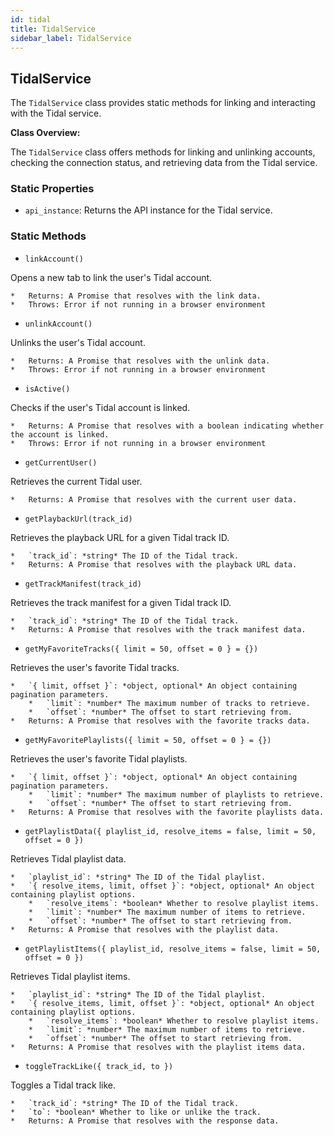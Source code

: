 ```yaml
---
id: tidal
title: TidalService
sidebar_label: TidalService
---
```


## TidalService

The `TidalService` class provides static methods for linking and interacting with the Tidal service.

**Class Overview:**

The `TidalService` class offers methods for linking and unlinking accounts, checking the connection status, and retrieving data from the Tidal service.

### Static Properties

*   `api_instance`: Returns the API instance for the Tidal service.

### Static Methods

*   `linkAccount()`

Opens a new tab to link the user's Tidal account.

    *   Returns: A Promise that resolves with the link data.
    *   Throws: Error if not running in a browser environment

*   `unlinkAccount()`

Unlinks the user's Tidal account.

    *   Returns: A Promise that resolves with the unlink data.
    *   Throws: Error if not running in a browser environment

*   `isActive()`

Checks if the user's Tidal account is linked.

    *   Returns: A Promise that resolves with a boolean indicating whether the account is linked.
    *   Throws: Error if not running in a browser environment

*   `getCurrentUser()`

Retrieves the current Tidal user.

    *   Returns: A Promise that resolves with the current user data.

*   `getPlaybackUrl(track_id)`

Retrieves the playback URL for a given Tidal track ID.

    *   `track_id`: *string* The ID of the Tidal track.
    *   Returns: A Promise that resolves with the playback URL data.

*   `getTrackManifest(track_id)`

Retrieves the track manifest for a given Tidal track ID.

    *   `track_id`: *string* The ID of the Tidal track.
    *   Returns: A Promise that resolves with the track manifest data.

*   `getMyFavoriteTracks({ limit = 50, offset = 0 } = {})`

Retrieves the user's favorite Tidal tracks.

    *   `{ limit, offset }`: *object, optional* An object containing pagination parameters.
        *   `limit`: *number* The maximum number of tracks to retrieve.
        *   `offset`: *number* The offset to start retrieving from.
    *   Returns: A Promise that resolves with the favorite tracks data.

*   `getMyFavoritePlaylists({ limit = 50, offset = 0 } = {})`

Retrieves the user's favorite Tidal playlists.

    *   `{ limit, offset }`: *object, optional* An object containing pagination parameters.
        *   `limit`: *number* The maximum number of playlists to retrieve.
        *   `offset`: *number* The offset to start retrieving from.
    *   Returns: A Promise that resolves with the favorite playlists data.

*   `getPlaylistData({ playlist_id, resolve_items = false, limit = 50, offset = 0 })`

Retrieves Tidal playlist data.

    *   `playlist_id`: *string* The ID of the Tidal playlist.
    *   `{ resolve_items, limit, offset }`: *object, optional* An object containing playlist options.
        *   `resolve_items`: *boolean* Whether to resolve playlist items.
        *   `limit`: *number* The maximum number of items to retrieve.
        *   `offset`: *number* The offset to start retrieving from.
    *   Returns: A Promise that resolves with the playlist data.

*   `getPlaylistItems({ playlist_id, resolve_items = false, limit = 50, offset = 0 })`

Retrieves Tidal playlist items.

    *   `playlist_id`: *string* The ID of the Tidal playlist.
    *   `{ resolve_items, limit, offset }`: *object, optional* An object containing playlist options.
        *   `resolve_items`: *boolean* Whether to resolve playlist items.
        *   `limit`: *number* The maximum number of items to retrieve.
        *   `offset`: *number* The offset to start retrieving from.
    *   Returns: A Promise that resolves with the playlist items data.

*   `toggleTrackLike({ track_id, to })`

Toggles a Tidal track like.

    *   `track_id`: *string* The ID of the Tidal track.
    *   `to`: *boolean* Whether to like or unlike the track.
    *   Returns: A Promise that resolves with the response data.
